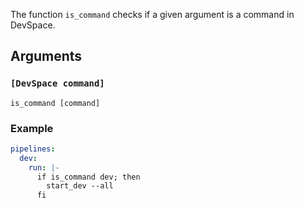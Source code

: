 The function `is_command` checks if a given argument is a command in DevSpace.

## Arguments

### `[DevSpace command]`

```
is_command [command]
```

### Example

```yaml
pipelines:
  dev:
    run: |-
      if is_command dev; then
        start_dev --all
      fi
```
